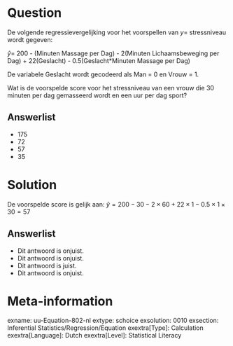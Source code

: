 Question
========
  
De volgende regressievergelijking voor het voorspellen van $y =$ stressniveau wordt gegeven:

$\hat{y} =$ 200 - (Minuten Massage per Dag) - 2(Minuten Lichaamsbeweging per Dag) + 22(Geslacht) - 0.5(Geslacht*Minuten Massage per Dag)

De variabele Geslacht wordt gecodeerd als Man = 0 en Vrouw = 1.

Wat is de voorspelde score voor het stressniveau van een vrouw die 30 minuten per dag gemasseerd wordt en een uur per dag sport?

  
Answerlist
----------
* 175
* 72
* 57
* 35

Solution
========

De voorspelde score is gelijk aan: $\hat{y} = 200 - 30 - 2 \times 60 + 22\times 1 - 0.5 \times 1 \times 30 = 57$

Answerlist
----------
* Dit antwoord is onjuist.
* Dit antwoord is onjuist.
* Dit antwoord is juist.
* Dit antwoord is onjuist.

Meta-information
================
exname: uu-Equation-802-nl
extype: schoice
exsolution: 0010
exsection: Inferential Statistics/Regression/Equation
exextra[Type]: Calculation
exextra[Language]: Dutch
exextra[Level]: Statistical Literacy
